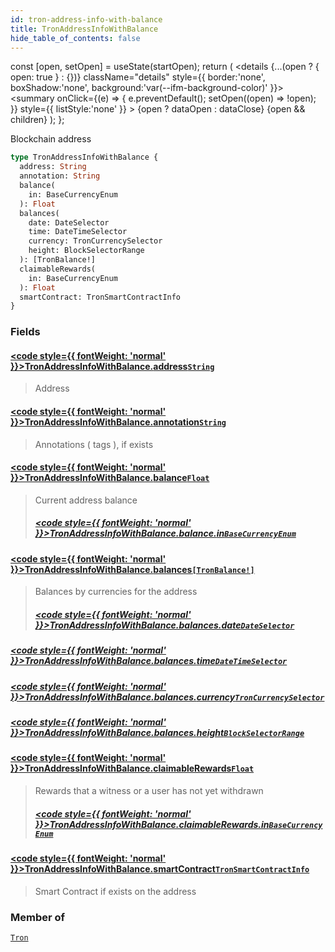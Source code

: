 ```yaml
---
id: tron-address-info-with-balance
title: TronAddressInfoWithBalance
hide_table_of_contents: false
---
```







  const [open, setOpen] = useState(startOpen);
  return (
    <details {...(open ? { open: true } : {})} className="details" style={{ border:'none', boxShadow:'none', background:'var(--ifm-background-color)' }}>
      <summary
        onClick={(e) => {
          e.preventDefault();
          setOpen((open) => !open);
        }}
        style={{ listStyle:'none' }}
      >
      {open ? dataOpen : dataClose}
      </summary>
      {open && children}
    </details>
  );
};








Blockchain address


```graphql
type TronAddressInfoWithBalance {
  address: String
  annotation: String
  balance(
    in: BaseCurrencyEnum
  ): Float
  balances(
    date: DateSelector
    time: DateTimeSelector
    currency: TronCurrencySelector
    height: BlockSelectorRange
  ): [TronBalance!]
  claimableRewards(
    in: BaseCurrencyEnum
  ): Float
  smartContract: TronSmartContractInfo
}
```




### Fields

#### [<code style={{ fontWeight: 'normal' }}>TronAddressInfoWithBalance.<b>address</b></code>](#)<Bullet />[`String`](/docs/graphql-reference/scalars/string) <Badge class="badge badge--secondary" text="scalar"/> 
> 
> 
> Address
> 

#### [<code style={{ fontWeight: 'normal' }}>TronAddressInfoWithBalance.<b>annotation</b></code>](#)<Bullet />[`String`](/docs/graphql-reference/scalars/string) <Badge class="badge badge--secondary" text="scalar"/> 
> 
> 
> Annotations ( tags ), if exists
> 

#### [<code style={{ fontWeight: 'normal' }}>TronAddressInfoWithBalance.<b>balance</b></code>](#)<Bullet />[`Float`](/docs/graphql-reference/scalars/float) <Badge class="badge badge--secondary" text="scalar"/> 
> 
> 
> Current address balance
> ##### [<code style={{ fontWeight: 'normal' }}>TronAddressInfoWithBalance.balance.<b>in</b></code>](#)<Bullet />[`BaseCurrencyEnum`](/docs/graphql-reference/enums/base-currency-enum) <Badge class="badge badge--secondary" text="enum"/> 
> 
> 
> 
> 

#### [<code style={{ fontWeight: 'normal' }}>TronAddressInfoWithBalance.<b>balances</b></code>](#)<Bullet />[`[TronBalance!]`](/docs/graphql-reference/objects/tron-balance) <Badge class="badge badge--secondary" text="list"/> <Badge class="badge badge--secondary" text="object"/> 
> 
> 
> Balances by currencies for the address
> ##### [<code style={{ fontWeight: 'normal' }}>TronAddressInfoWithBalance.balances.<b>date</b></code>](#)<Bullet />[`DateSelector`](/docs/graphql-reference/inputs/date-selector) <Badge class="badge badge--secondary" text="input"/> 
> 
> 
> 
> 

##### [<code style={{ fontWeight: 'normal' }}>TronAddressInfoWithBalance.balances.<b>time</b></code>](#)<Bullet />[`DateTimeSelector`](/docs/graphql-reference/inputs/date-time-selector) <Badge class="badge badge--secondary" text="input"/> 
> 
> 
> 
> 

##### [<code style={{ fontWeight: 'normal' }}>TronAddressInfoWithBalance.balances.<b>currency</b></code>](#)<Bullet />[`TronCurrencySelector`](/docs/graphql-reference/inputs/tron-currency-selector) <Badge class="badge badge--secondary" text="input"/> 
> 
> 
> 
> 

##### [<code style={{ fontWeight: 'normal' }}>TronAddressInfoWithBalance.balances.<b>height</b></code>](#)<Bullet />[`BlockSelectorRange`](/docs/graphql-reference/inputs/block-selector-range) <Badge class="badge badge--secondary" text="input"/> 
> 
> 
> 
> 

#### [<code style={{ fontWeight: 'normal' }}>TronAddressInfoWithBalance.<b>claimableRewards</b></code>](#)<Bullet />[`Float`](/docs/graphql-reference/scalars/float) <Badge class="badge badge--secondary" text="scalar"/> 
> 
> 
> Rewards that a witness or a user has not yet withdrawn
> ##### [<code style={{ fontWeight: 'normal' }}>TronAddressInfoWithBalance.claimableRewards.<b>in</b></code>](#)<Bullet />[`BaseCurrencyEnum`](/docs/graphql-reference/enums/base-currency-enum) <Badge class="badge badge--secondary" text="enum"/> 
> 
> 
> 
> 

#### [<code style={{ fontWeight: 'normal' }}>TronAddressInfoWithBalance.<b>smartContract</b></code>](#)<Bullet />[`TronSmartContractInfo`](/docs/graphql-reference/objects/tron-smart-contract-info) <Badge class="badge badge--secondary" text="object"/> 
> 
> 
> Smart Contract if exists on the address
> 



### Member of

[`Tron`](/docs/graphql-reference/objects/tron)  <Badge class="secondary" text="object"/>


